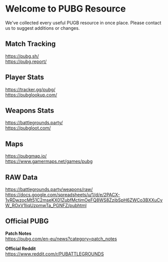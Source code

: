 # Welcome to PUBG Resource
We've collected every useful PUGB resource in once place. Please contact us to suggest additions or changes.
 
## Match Tracking

https://pubg.sh/  
https://pubg.report/  

## Player Stats

https://tracker.gg/pubg/  
https://pubglookup.com/  

## Weapons Stats

https://battlegrounds.party/  
https://pubgloot.com/ 

## Maps

https://pubgmap.io/  
https://www.gamermaps.net/games/pubg  

## RAW Data
https://battlegrounds.party/weapons/raw/
https://docs.google.com/spreadsheets/u/1/d/e/2PACX-1vRDwzocMt51C2mseKX01ZubfMctjmOeFQ8WS8ZzibSpH6ZWCo3BXXuCyW_ROxV1IiqUzpmwTa_PGNFZ/pubhtml 

## Official PUBG

**Patch Notes**  
https://pubg.com/en-eu/news?category=patch_notes  

**Official Reddit**  
https://www.reddit.com/r/PUBATTLEGROUNDS